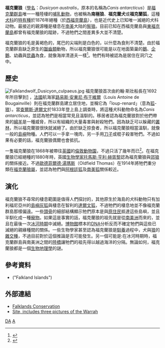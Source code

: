 {{Speciesbox
| name = 福克蘭狼<ref name=msw3>{{MSW3 Wozencraft | id=14000798}}</ref>
| image = FalklandIslandFox2.jpg
| image_width = 250px
| image_caption = 福克蘭狼（由John Gerrard Keulemans (1842-1912)所繪）
| status = EX
| extinct = 1876年
| status_system = IUCN3.1
| status_ref = <ref name="iucn">{{cite iucn|author=IUCN SSC Canid Specialist Group| year=2008| url=https://www.iucnredlist.org/details/6923/0| title=''Dusicyon australis''| access-date=5 January 2008|ref=harv}}</ref>
| genus = Dusicyon
| species = australis
| authority = ({{tsl|en|Robert Kerr (writer)|罗伯特·克尔 (作家)|Kerr}}, 1792)
| range_map = LocationFalklandIslands.png
| range_map_caption = 福克兰群岛的位置
}}
'''福克蘭狼'''（[[學名|學名]]：''Dusicyon australis''，原本的名稱為''Canis antarcticus''）是[[福克蘭群島|福克蘭群島]]唯一一種陸棲的[[哺乳動物|哺乳動物]]，也被稱為'''南極狼'''、'''福克蘭犬'''或'''福克蘭狐'''，這種[[犬科|犬科]]的[[特有種|特有種]]於1876年絕種（於[[西福克蘭島|西福克蘭島]]），也是近代史上已知唯一滅絕的犬科动物。最接近的親源種是棲息在[[南美洲|南美]]大陆的[[鬃狼|鬃狼]]。目前已知在西福克蘭島與[[東福克蘭島|東福克蘭島]]都曾有福克蘭狼的蹤跡，不過牠們之間差異多大並不清楚。

福克蘭狼的毛是黃褐色的，尾巴的尖端則是白色的，以什麼為食則不清楚。由於福克蘭群島缺乏原生的[[齧齒類|齧齒類]]動物，所以福克蘭狼很可能是以在地面築巢的[[鵝|鵝]]、[[企鵝|企鵝]]、幼蟲與[[昆蟲|昆蟲]]為食，就像海岸清道夫一樣<ref name=Allen>{{cite book | author = Allen, G.M. | title = Extinct and Vanishing Mammals of the Western Hemisphere | url = https://archive.org/details/extinctvanishing00allerich | year = 1942}}</ref>。牠們有時被認為是居住在洞穴之中。

==歷史==
[[File:Falklandwolf_Dusicyon_culpaeus.jpg|thumb]] 
福克蘭狼首次由約翰·斯壯船長在1692年所目擊到[http://www.messybeast.com/extinct/warrah.htm] {{Wayback|url=http://www.messybeast.com/extinct/warrah.htm |date=20210211004747 }}，[[法國|法國]]航海家[[路易斯·安東尼·布干維爾|路易斯·安東尼·布干維爾]]（Louis Antoine de Bougainville）則在福克蘭群島建立居住地，並稱它為「loup-renard」（意為[[狐|狐]]-[[狼|狼]]）。當[[查爾斯·達爾文|查爾斯·達爾文]]於1833年登上島上調查時，將這種犬科動物命名為''Canis antarcticus''，並認為牠們是相當常見且溫馴的。移居者認為福克蘭狼對於他們帶來的[[綿羊|綿羊]]是一種威脅，所以有組織的大量毒害與射殺牠們。因為缺乏可以躲藏的[[叢林|叢林]]，所以福克蘭狼很快就滅絕了。由於缺乏掠食者，所以福克蘭狼相當溫馴，就像一般的[[島嶼|島嶼]]物種。人們可以一手拿一塊肉，另一手用[[刀|刀子]]或棍子殺害牠們。不過如果有必要的話，福克蘭狼偶爾也會抵抗。

一隻福克蘭狼在1868年被帶往[[英國|英國]]的[[倫敦動物園|倫敦動物園]]，不過只活了幾年而已<ref>{{Cite web |url=http://www.messybeast.com/extinct/warrah.htm |title=Rare & Extinct Creatures: Warrah or Falkland Islands Wolf<!-- Bot generated title --> |access-date=2008-08-23 |archive-date=2021-02-11 |archive-url=https://web.archive.org/web/20210211004747/http://messybeast.com/extinct/warrah.htm |dead-url=no }}</ref>。在福克蘭狼已經絕種的1880年時，英國[[生物學家|生物學家]][[托馬斯·亨利·赫胥黎|托馬斯·亨利·赫胥黎]]認為福克蘭狼與[[郊狼|郊狼]]的關係接近。不過[[歐德菲爾德·湯瑪斯|歐德菲爾德·湯瑪斯]]（Oldfield Thomas）在1914年將牠們重分類在[[福克蘭狼屬|福克蘭狼屬]]，並認為牠們與[[阿根廷狐|阿根廷狐]]及[[伪狐属|南美狐]]關係較近。

==演化==
福克蘭狼不尋常的棲息範圍是值得人們探討的，其他原生於海島的犬科動物只有加利福尼亞州的[[島嶼灰狐|島嶼灰狐]]與棲息在智利的[[達爾文狐|達爾文狐]]，不過牠們的棲息地並不像福克蘭群島那樣偏遠。一些[[頭骨|頭骨]]的細部結構顯示牠們原本是與[[原住民|原住民]]抵達這些島嶼，並且半馴化成一種[[寵物|寵物]]。如果這是事實的話，福克蘭狼的祖先就是從[[南美洲|南美洲]]而來的，並且在最後一次[[冰河時期|冰河時期]]中滅絕。[[博物館|博物館]]標本的[[DNA|DNA]]分析反而不確定牠們與這些已滅絕的親緣種間的關係。一些生物學家甚至認為福克蘭狼是[[馴養|馴養]]過程中，犬與[[狼|狼]]的[[雜交種|雜交種]]，不過目前對於這個推論是否可能發生。另一個可能是:在冰河時期時，福克蘭群島與南美洲之間的[[陸橋|陸橋]]讓牠們的祖先得以越過海洋的分隔。無論如何，福克蘭狼都是一個[[生物地理學|生物地理學]]的謎。

==參考資料==
{{reflist}}  
* {{1911}} ("Falkland Islands")

==外部連結==
{{wikispecies|Dusicyon australis}}
*[http://www.falklandsconservation.com/ Falklands Conservation] {{Wayback|url=http://www.falklandsconservation.com/ |date=20060824134617 }}
*[http://www.messybeast.com/extinct/warrah.htm Site, includes three pictures of the Warrah] {{Wayback|url=http://www.messybeast.com/extinct/warrah.htm |date=20210211004747 }}
{{已滅絕犬科}}
{{Taxonbar|from=Q205935}}

[[Category:IUCN紅色名錄絕滅物種|DA]]
[[Category:南美胡狼屬|A]]